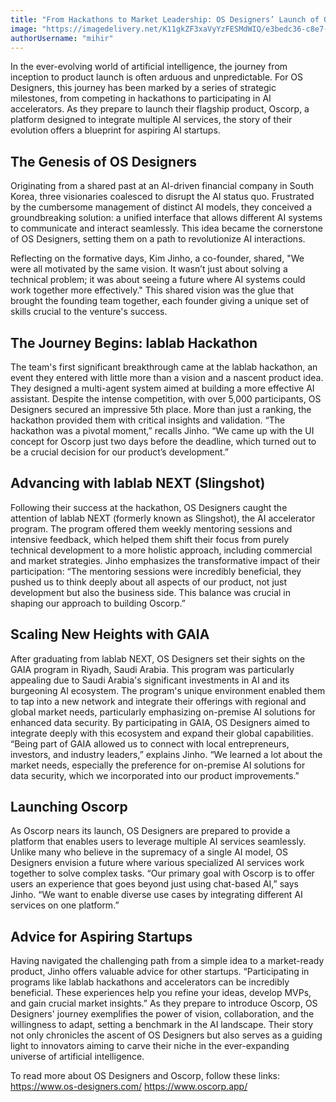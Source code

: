 ```yaml
---
title: "From Hackathons to Market Leadership: OS Designers’ Launch of Oscorp"
image: "https://imagedelivery.net/K11gkZF3xaVyYzFESMdWIQ/e3bedc36-c8e7-44d2-0d4e-f268f727ee00/full"
authorUsername: "mihir"
---
```


In the ever-evolving world of artificial intelligence, the journey from inception to product launch is often arduous and unpredictable. For OS Designers, this journey has been marked by a series of strategic milestones, from competing in hackathons to participating in AI accelerators. As they prepare to launch their flagship product, Oscorp, a platform designed to integrate multiple AI services, the story of their evolution offers a blueprint for aspiring AI startups.

## **The Genesis of OS Designers**

Originating from a shared past at an AI-driven financial company in South Korea, three visionaries coalesced to disrupt the AI status quo. Frustrated by the cumbersome management of distinct AI models, they conceived a groundbreaking solution: a unified interface that allows different AI systems to communicate and interact seamlessly. This idea became the cornerstone of OS Designers, setting them on a path to revolutionize AI interactions.

Reflecting on the formative days, Kim Jinho, a co-founder, shared, "We were all motivated by the same vision. It wasn’t just about solving a technical problem; it was about seeing a future where AI systems could work together more effectively." This shared vision was the glue that brought the founding team together, each founder giving a unique set of skills crucial to the venture's success.

## **The Journey Begins: lablab Hackathon**

The team's first significant breakthrough came at the lablab hackathon, an event they entered with little more than a vision and a nascent product idea. They designed a multi-agent system aimed at building a more effective AI assistant. Despite the intense competition, with over 5,000 participants, OS Designers secured an impressive 5th place. More than just a ranking, the hackathon provided them with critical insights and validation.
“The hackathon was a pivotal moment,” recalls Jinho. “We came up with the UI concept for Oscorp just two days before the deadline, which turned out to be a crucial decision for our product’s development.”

## **Advancing with lablab NEXT (Slingshot)**

Following their success at the hackathon, OS Designers caught the attention of lablab NEXT (formerly known as Slingshot), the AI accelerator program. The program offered them weekly mentoring sessions and intensive feedback, which helped them shift their focus from purely technical development to a more holistic approach, including commercial and market strategies.
Jinho emphasizes the transformative impact of their participation: “The mentoring sessions were incredibly beneficial, they pushed us to think deeply about all aspects of our product, not just development but also the business side. This balance was crucial in shaping our approach to building Oscorp.”

## **Scaling New Heights with GAIA**

After graduating from lablab NEXT, OS Designers set their sights on the GAIA program in Riyadh, Saudi Arabia. This program was particularly appealing due to Saudi Arabia's significant investments in AI and its burgeoning AI ecosystem. The program's unique environment enabled them to tap into a new network and integrate their offerings with regional and global market needs, particularly emphasizing on-premise AI solutions for enhanced data security. By participating in GAIA, OS Designers aimed to integrate deeply with this ecosystem and expand their global capabilities.
“Being part of GAIA allowed us to connect with local entrepreneurs, investors, and industry leaders,” explains Jinho. “We learned a lot about the market needs, especially the preference for on-premise AI solutions for data security, which we incorporated into our product improvements.”

## **Launching Oscorp**

As Oscorp nears its launch, OS Designers are prepared to provide a platform that enables users to leverage multiple AI services seamlessly. Unlike many who believe in the supremacy of a single AI model, OS Designers envision a future where various specialized AI services work together to solve complex tasks.
“Our primary goal with Oscorp is to offer users an experience that goes beyond just using chat-based AI,” says Jinho. “We want to enable diverse use cases by integrating different AI services on one platform.”

## **Advice for Aspiring Startups**

Having navigated the challenging path from a simple idea to a market-ready product, Jinho offers valuable advice for other startups. “Participating in programs like lablab hackathons and accelerators can be incredibly beneficial. These experiences help you refine your ideas, develop MVPs, and gain crucial market insights.”
As they prepare to introduce Oscorp, OS Designers' journey exemplifies the power of vision, collaboration, and the willingness to adapt, setting a benchmark in the AI landscape. Their story not only chronicles the ascent of OS Designers but also serves as a guiding light to innovators aiming to carve their niche in the ever-expanding universe of artificial intelligence.

To read more about OS Designers and Oscorp, follow these links:
https://www.os-designers.com/
https://www.oscorp.app/ 
